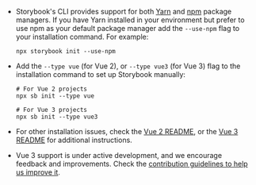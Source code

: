 - Storybook's CLI provides support for both [Yarn](https://yarnpkg.com/) and [npm](https://www.npmjs.com/) package managers.
  If you have Yarn installed in your environment but prefer to use npm as your default package manager add the `--use-npm` flag to your installation command. For example:
  
  ```shell
  npx storybook init --use-npm
  ```

- Add the `--type vue` (for Vue 2), or `--type vue3` (for Vue 3) flag to the installation command to set up Storybook manually:

  ```shell
  # For Vue 2 projects
  npx sb init --type vue

  # For Vue 3 projects
  npx sb init --type vue3
  ```

- For other installation issues, check the [Vue 2 README](../../app/vue/README.md), or the [Vue 3 README](../../app/vue3/README.md) for additional instructions.
- Vue 3 support is under active development, and we encourage feedback and improvements. Check the [contribution guidelines to help us improve it](../../CONTRIBUTING.md).
